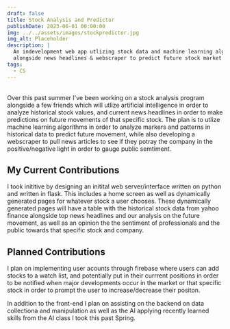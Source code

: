 ```yaml
---
draft: false
title: Stock Analysis and Predictor
publishDate: 2023-06-01 00:00:00
img: ../../assets/images/stockpredictor.jpg
img_alt: Placeholder
description: |
  An indevelopment web app utlizing stock data and machine learning algorithms
  alongside news headlines & webscraper to predict future stock market values.
tags:
  - CS
---
```

<div class="h-0" style="visibility:hidden">![Sample Image](../../assets/images/stockpredictor.jpg)</div>
Over this past summer I've been working on a stock analysis program alongside a few friends which will utlize artificial intelligence in order to analyze historical stock values, and current news headlines in order to make predictions on future movements of that specific stock. The plan is to utlize machine learning algorithms in order to analyze markers and patterns in historical data to predict future movement, while also developing a webscraper to pull news articles to see if they potray the company in the positive/negative light in order to gauge public semtiment.

## My Current Contributions

I took inititive by designing an initital web server/interface written on python and written in flask. This includes a home screen as well as dynamically generated pages for whatever stock a user chooses. These dynamically generated pages will have a table with the historical stock data from yahoo finance alongside top news headlines and our analysis on the future movement, as well as an opinion the the sentiment of professionals and the public towards that specific stock and company. 

## Planned Contributions

I plan on implementing user acounts through firebase where users can add stocks to a watch list, and potentially put in their currrent positions in order to be notified when major developments occur in the market or that specific stock in order to prompt the user to increase/decrease their positon. 

In addition to the front-end I plan on assisting on the backend on data collectiona and manipulation as well as the AI applying recently learned skills from the AI class I took this past Spring.